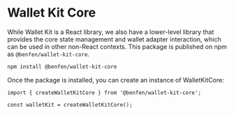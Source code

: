 # Wallet Kit Core

While Wallet Kit is a React library, we also have a lower-level library that provides the core state
management and wallet adapter interaction, which can be used in other non-React contexts. This
package is published on npm as `@benfen/wallet-kit-core`.

```bash
npm install @benfen/wallet-kit-core
```

Once the package is installed, you can create an instance of WalletKitCore:

```tsx
import { createWalletKitCore } from '@benfen/wallet-kit-core';

const walletKit = createWalletKitCore();
```
